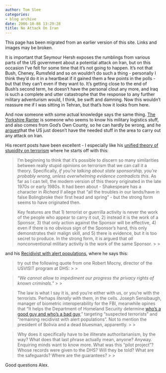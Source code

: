 ```yaml
---
author: Tom Slee
categories:
- blog archive
date: 2006-10-08 13:29:28
title: No Attack On Iran
---
```


::: {.callout-note}

This page has been migrated from an earlier version of this site. 
Links and images may be broken.

:::



				

It is important that Seymour Hersh exposes the rumblings from various parts of the US government about a potential attack on Iran, but on this occasion I've felt for some time that it's not going to happen. It's not that Bush, Cheney, Rumsfeld and so on wouldn't do such a thing - personally I think they'd do it in a heartbeat if it gained them a few points in the polls - but that they can't even if they want to. It's getting close to the end of Bush's second term, he doesn't have the personal clout any more, and Iraq is such a complete and utter catastrophe that the response to any further military adventurism would, I think, be swift and damning. Now this wouldn't reassure me if I was sitting in Tehran, but that's how it looks from here.




And now someone with some actual knowledge says the same thing. [The Yorkshire Ranter](http://yorkshire-ranter.blogspot.com/) is someone who seems to know his military logistics stuff, and also comes from God's Own County, so he can hardly be wrong, and he [argues ](http://yorkshire-ranter.blogspot.com/2006/10/there-will-be-no-attack-on-iran-this.html)that the US just doesn't have the needed stuff in the area to carry out any attack on Iran.




His recent posts have been excellent - I especially like his [unified theory of stupidity on terrorism](http://yorkshire-ranter.blogspot.com/2006/10/unified-theory-of-stupidity-on.html) where he starts off with this:

<blockquote>I'm beginning to think that it's possible to
discern so many similarities between really stupid opinions on
terrorism that we can call it a theory. Specifically, _if you're talking about state sponsorship, you're probably wrong, unless overwhelming evidence contradicts this_.
As far as I can tell, the modern version of this theory originated in
the late 1970s or early 1980s. It had been about - Shakespeare has a
character in _Richard II_ allege that "all the troubles in our
lands/have in false Bolingbroke their first head and spring" - but the
strong form seems to have originated then.  
  
Key features are that
1) terrorist or guerrilla activity is never the work of the people who
appear to carry it out, 2) instead it is the work of a Sponsor, 3) that
only action against the Sponsor will be effective, 4) even if there is
no obvious sign of the Sponsor's hand, this only demonstrates their
malign skill, and 5) there is evidence, but it is too secret to
produce. In the strong form, it is argued that _all_ nonconventional military activity is the work of the same Sponsor.
> 
> </blockquote>

and his [Recidivist with alert populations](http://yorkshire-ranter.blogspot.com/2006/10/recidivist-with-alert-populations.html), where he says this:

<blockquote>try out the following quote from one Robert Mocny, director of the USVISIT program at DHS:
> 
> </blockquote>

<blockquote>_"We cannot allow to impediment our progress the privacy rights of known criminals."_
> 
> </blockquote>

<blockquote>The law is what I say it is, and you're either with us, or you're with the terrorists. Perhaps _literally_
with them, in the cells. Joseph Sensibaugh, manager of biometric
interoperability for the FBI, meanwhile opines that "It helps the
Department of Homeland Security determine [who's a good guy and who's a bad guy](http://www.cbsnews.com/stories/2006/10/05/60minutes/main2066624.shtml),"
targeting "suspected terrorists" and "remaining recidivist with alert
populations". Not to mention the president of Bolivia and a dead
bluesman, apparently.
> 
> </blockquote>

<blockquote>Why does it specifically have to be
illiterate authoritarianism, by the way? What does that last phrase
actually mean, anyone? Anyway. Enquiring minds want to know more. What
was this "pilot project"? Whose records were given to the DHS? Will
they be told? What are the safeguards? Where are the guarantees?
> 
> </blockquote>

Good questions Alex.


		
